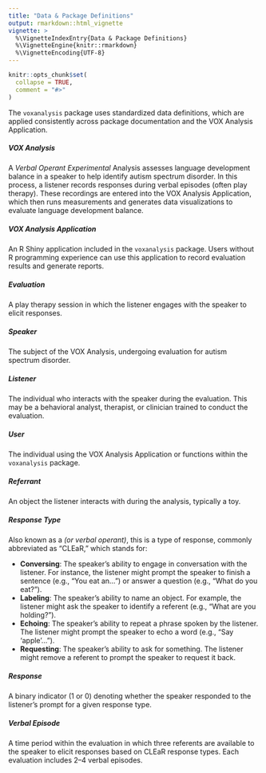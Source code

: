 ```yaml
---
title: "Data & Package Definitions"
output: rmarkdown::html_vignette
vignette: >
  %\VignetteIndexEntry{Data & Package Definitions}
  %\VignetteEngine{knitr::rmarkdown}
  %\VignetteEncoding{UTF-8}
---
```


```r
knitr::opts_chunk$set(
  collapse = TRUE,
  comment = "#>"
)
```

The `voxanalysis` package uses standardized data definitions, which are applied consistently across package documentation and the VOX Analysis Application.

##### VOX Analysis

A *Verbal Operant Experimental* Analysis assesses language development balance in a speaker to help identify autism spectrum disorder. In this process, a listener records responses during verbal episodes (often play therapy). These recordings are entered into the VOX Analysis Application, which then runs measurements and generates data visualizations to evaluate language development balance.

##### VOX Analysis Application

An R Shiny application included in the `voxanalysis` package. Users without R programming experience can use this application to record evaluation results and generate reports.

##### Evaluation

A play therapy session in which the listener engages with the speaker to elicit responses.

##### Speaker

The subject of the VOX Analysis, undergoing evaluation for autism spectrum disorder.

##### Listener

The individual who interacts with the speaker during the evaluation. This may be a behavioral analyst, therapist, or clinician trained to conduct the evaluation.

##### User

The individual using the VOX Analysis Application or functions within the `voxanalysis` package.

##### Referrant

An object the listener interacts with during the analysis, typically a toy.

##### Response Type

Also known as a *(or verbal operant)*, this is a type of response, commonly abbreviated as "CLEaR," which stands for:

- **Conversing**: The speaker's ability to engage in conversation with the listener. For instance, the listener might prompt the speaker to finish a sentence (e.g., "You eat an...") or answer a question (e.g., "What do you eat?").
- **Labeling**: The speaker's ability to name an object. For example, the listener might ask the speaker to identify a referent (e.g., "What are you holding?").
- **Echoing**: The speaker's ability to repeat a phrase spoken by the listener. The listener might prompt the speaker to echo a word (e.g., "Say 'apple'...").
- **Requesting**: The speaker's ability to ask for something. The listener might remove a referent to prompt the speaker to request it back.

##### Response

A binary indicator (1 or 0) denoting whether the speaker responded to the listener’s prompt for a given response type.

##### Verbal Episode

A time period within the evaluation in which three referents are available to the speaker to elicit responses based on CLEaR response types. Each evaluation includes 2–4 verbal episodes.
